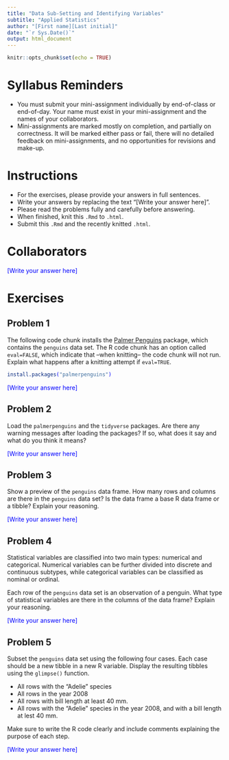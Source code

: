 ---
title: "Data Sub-Setting and Identifying Variables"
subtitle: "Applied Statistics"
author: "[First name][Last initial]"
date: "`r Sys.Date()`"
output: html_document
---

```{r setup, include=FALSE}
knitr::opts_chunk$set(echo = TRUE)
```

# Syllabus Reminders

* You must submit your mini-assignment individually by end-of-class or end-of-day. Your name must exist in your mini-assignment and the names of your collaborators.
* Mini-assignments are marked mostly on completion, and partially on correctness. It will be marked either pass or fail, there will no detailed feedback on mini-assignments, and no opportunities for revisions and make-up.

# Instructions

* For the exercises, please provide your answers in full sentences.
* Write your answers by replacing the text "[Write your answer here]".
* Please read the problems fully and carefully before answering.
* When finished, knit this `.Rmd` to `.html`.
* Submit this `.Rmd` and the recently knitted `.html`.

# Collaborators

::: {style="color: blue;"}
[Write your answer here]
:::

# Exercises

## Problem 1

The following code chunk installs the [Palmer Penguins](https://allisonhorst.github.io/palmerpenguins/){target="_blank"} package, which contains the `penguins` data set. The R code chunk has an option called `eval=FALSE`, which indicate that --when knitting-- the code chunk will not run. Explain what happens after a knitting attempt if `eval=TRUE`.

::: {style="color: blue;"}
```{r install-palmerpenguins, eval=FALSE}
install.packages("palmerpenguins")
```

[Write your answer here]
:::

## Problem 2

Load the `palmerpenguins` and the `tidyverse` packages. Are there any warning messages after loading the packages? If so, what does it say and what do you think it means?

::: {style="color: blue;"}
[Write your answer here]
:::

## Problem 3

Show a preview of the `penguins` data frame. How many rows and columns are there in the `penguins` data set? Is the data frame a base R data frame or a tibble? Explain your reasoning.

::: {style="color: blue;"}
[Write your answer here]
:::

## Problem 4

Statistical variables are classified into two main types: numerical and categorical. Numerical variables can be further divided into discrete and continuous subtypes, while categorical variables can be classified as nominal or ordinal.

Each row of the `penguins` data set is an observation of a penguin. What type of statistical variables are there in the columns of the data frame? Explain your reasoning.

::: {style="color: blue;"}
[Write your answer here]
:::

## Problem 5

Subset the `penguins` data set using the following four cases. Each case should be a new tibble in a new R variable. Display the resulting tibbles using the `glimpse()` function.

* All rows with the "Adelie" species
* All rows in the year 2008
* All rows with bill length at least $40$ mm.
* All rows with the "Adelie" species in the year 2008, and with a bill length at lest $40$ mm.

Make sure to write the R code clearly and include comments explaining the purpose of each step.

::: {style="color: blue;"}
[Write your answer here]
:::
